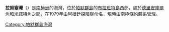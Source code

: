 {{coord|64|14|S|62|30|W|source:GNIS|display=title}}
{{Unreferenced|time=2021-03-12T21:43:57+00:00}}

'''拉努塞灣'''（{{lang-en|Lanusse Bay}}）是[[南極洲|南極洲]]的海灣，位於[[帕默群島|帕默群島]]的[[布拉班特島|布拉班特島]]西部，處於[[德里安庫爾角|德里安庫爾角]]和[[米諾特角|米諾特角]]之間，在1979年由[[阿根廷|阿根廷]]探險隊命名，現時由[[南極條約體系|南極條約體系]]管理。

{{DEFAULTSORT:Lanusse Bay}}
[[Category:帕默群島海灣|Category:帕默群島海灣]]


{{PalmerArchipelago-geo-stub}}